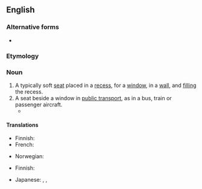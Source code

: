 {{also|window-seat}}
==English==

===Alternative forms===
* {{alter|en|window-seat}}

===Etymology===
{{compound|en|window|seat}}

===Noun===
{{en-noun}}

# A typically soft [[seat]] placed in a [[recess]], for a [[window]], in a [[wall]], and [[fill]]ing the recess.
# A seat beside a window in [[public transport]], as in a bus, train or passenger aircraft.
#* {{quote-book|en|year=2012|author=Andrew Martin|title=Underground Overground: A passenger's history of the Tube|publisher=Profile Books, {{ISBN|978-1846684777}}|page=29|text=Or take an eastbound [[Met]] from [[King's Cross]] outside the rush hour, when you ought to be able to find a '''window seat'''. Again, look up, to see the beautiful brick valley made by the [[Metropolitan]]: the towering arcaded walls with brick struts going over.}}
#: {{syn|en|window}}
#: {{coordinate terms|en|aisle seat|aisle}}

====Translations====
{{trans-top|seat in a recess with a window}}
* Finnish: {{t|fi|ikkunapenkki}}
* French: {{t+|fr|coussiège|m}}
{{trans-mid}}
* Norwegian: {{t|no|vindussete}}
{{trans-bottom}}

{{trans-top|seat beside a window}}
* Finnish: {{t+|fi|ikkunapaikka}}
{{trans-mid}}
* Japanese: {{t|ja|窓側席|tr=まどがわせき, madogawa-seki}}, {{t|ja|窓側座席|tr=まどがわざせき, madogawa-zaseki}}, {{t|ja|窓側の席|tr=まどがわのせき, madogawa no seki}}
{{trans-bottom}}